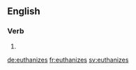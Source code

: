 ==English==

===Verb===
{{head|en}}

# {{en-third-person singular of|euthanize}}

[[de:euthanizes]]
[[fr:euthanizes]]
[[sv:euthanizes]]